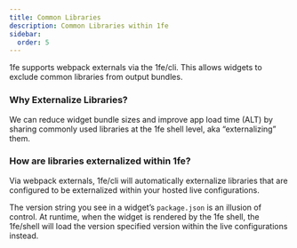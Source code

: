 ```yaml
---
title: Common Libraries
description: Common Libraries within 1fe
sidebar:
  order: 5
---
```


1fe supports webpack externals via the 1fe/cli. This allows widgets to exclude common libraries from output bundles.

### Why Externalize Libraries?

We can reduce widget bundle sizes and improve app load time (ALT) by sharing commonly used libraries at the 1fe shell level, aka “externalizing” them.

### How are libraries externalized within 1fe?

Via webpack externals, 1fe/cli will automatically externalize libraries that are configured to be externalized within your hosted live configurations.

The version string you see in a widget’s `package.json` is an illusion of control. At runtime, when the widget is rendered by the 1fe shell, the 1fe/shell will load the version specified version within the live configurations instead.

